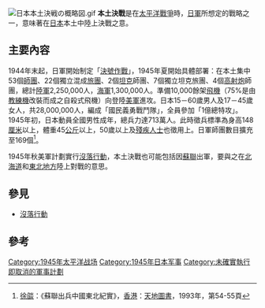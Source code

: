 {{japanese|japanese=本土決戦|kana=ほんどけっせん|romaji=Hondo Kessen}}
[[File:日本本土決戦の概略図.gif|right]]
'''本土決戰'''是在[[太平洋戰爭|太平洋戰爭]]時，[[日軍|日軍]]所想定的戰略之一，意味著在[[日本|日本]]本土中陸上決戰之意。

==主要內容==
1944年末起，日軍開始制定「[[決號作戰|決號作戰]]」，1945年夏開始具體部署：在本土集中53個[[師團|師團]]、22個獨立混成[[旅團|旅團]]、2個[[坦克|坦克]]師團、7個獨立坦克旅團、4個[[高射炮|高射炮]]師團，總計[[陸軍|陸軍]]2,250,000人，[[海軍|海軍]]1,300,000人。準備10,000餘架[[飛機|飛機]]（75%是由[[教練機|教練機]]改裝而成之自殺式飛機）向登陸[[美軍|美軍]]進攻。日本15－60歲男人及17－45歲女人，共28,000,000人，編成「國民義勇戰鬥隊」，全員參加「1億總特攻」。1945年初，日本動員全國男性成年，總兵力達713萬人。此時徵兵標準為身高148[[厘米|厘米]]以上，體重45[[公斤|公斤]]以上，50歲以上及[[殘疾人士|殘疾人士]]也徵用上。日軍師團數目擴充至169個<ref>[[徐燄|徐燄]]：《蘇聯出兵中國東北紀實》，[[香港|香港]]：[[天地圖書|天地圖書]]，1993年，第54-55頁</ref>。

1945年秋美軍計劃實行[[沒落行動|沒落行動]]，本土決戰也可能包括因[[蘇聯|蘇聯]]出軍，要與之在[[北海道|北海道]]和[[東北地方|東北地方]]陸上對戰的意思。

==參見==
*[[沒落行動|沒落行動]]

==參考==
{{Reflist|2}}

{{戰爭小作品}}
{{大日本帝國}}
[[Category:1945年太平洋战场|Category:1945年太平洋战场]]
[[Category:1945年日本军事|Category:1945年日本军事]]
[[Category:未確實執行即取消的軍事計劃|Category:未確實執行即取消的軍事計劃]]
